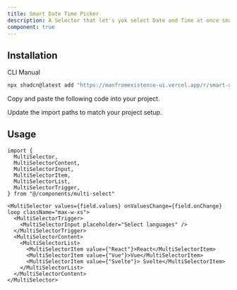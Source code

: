 ```yaml
---
title: Smart Date Time Picker
description: A Selector that let's yok select Date and Time at once smartly.
component: true
---
```


<ComponentPreview name="smart-date-time-picker-demo" description="A Smart Date Time Picker component." />

## Installation

<Tabs defaultValue="cli">

<TabsList>
  <TabsTrigger value="cli">CLI</TabsTrigger>
  <TabsTrigger value="manual">Manual</TabsTrigger>
</TabsList>
<TabsContent value="cli">

```bash
npx shadcn@latest add "https://manfromexistence-ui.vercel.app/r/smart-date-time-picker"
```

</TabsContent>

<TabsContent value="manual">

<Steps>

<Step>Copy and paste the following code into your project.</Step>

<ComponentSource name="smart-date-time-picker" />

<Step>Update the import paths to match your project setup.</Step>

</Steps>

</TabsContent>

</Tabs>

## Usage

```tsx
import {
  MultiSelector,
  MultiSelectorContent,
  MultiSelectorInput,
  MultiSelectorItem,
  MultiSelectorList,
  MultiSelectorTrigger,
} from "@/components/multi-select"
```

```tsx
<MultiSelector values={field.values} onValuesChange={field.onChange} loop className="max-w-xs">
  <MultiSelectorTrigger>
    <MultiSelectorInput placeholder="Select languages" />
  </MultiSelectorTrigger>
  <MultiSelectorContent>
    <MultiSelectorList>
      <MultiSelectorItem value={"React"}>React</MultiSelectorItem>
      <MultiSelectorItem value={"Vue"}>Vue</MultiSelectorItem>
      <MultiSelectorItem value={"Svelte"}> Svelte</MultiSelectorItem>
    </MultiSelectorList>
  </MultiSelectorContent>
</MultiSelector>
```

